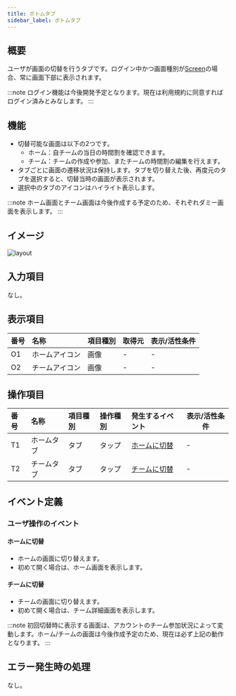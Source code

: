 ```yaml
---
title: ボトムタブ
sidebar_label: ボトムタブ
---
```

## 概要

ユーザが画面の切替を行うタブです。ログイン中かつ画面種別が[Screen](../../../definitions/screen-type/screen.mdx)の場合、常に画面下部に表示されます。

:::note
ログイン機能は今後開発予定となります。現在は利用規約に同意すればログイン済みとみなします。
:::

## 機能

- 切替可能な画面は以下の2つです。
  - ホーム：自チームの当日の時間割を確認できます。
  - チーム：チームの作成や参加、またチームの時間割の編集を行えます。
- タブごとに画面の遷移状況は保持します。タブを切り替えた後、再度元のタブを選択すると、切替当時の画面が表示されます。
- 選択中のタブのアイコンはハイライト表示します。

:::note
ホーム画面とチーム画面は今後作成する予定のため、それぞれダミー画面を表示します。
:::

## イメージ

![layout](./layout.drawio.png)

## 入力項目

なし。

## 表示項目

| 番号 | 名称          | 項目種別    | 取得元               | 表示/活性条件                                 |
|:----|:--------------|:-----------|:--------------------|:--------------------------------------------|
| O1  | ホームアイコン   | 画像       | -                   | -                                           |
| O2  | チームアイコン   | 画像       | -                   | -                                           |

## 操作項目

| 番号 | 名称        | 項目種別    | 操作種別   | 発生するイベント   | 表示/活性条件                               |
|:----|:------------|:-----------|:----------|:----------------|-------------------------------------------|
| T1  | ホームタブ    | タブ       | タップ     | [ホームに切替](#ホームに切替) | -                                          |
| T2  | チームタブ    | タブ       | タップ    | [チームに切替](#チームに切替) | -                                          |

## イベント定義

### ユーザ操作のイベント

#### ホームに切替

  - ホームの画面に切り替えます。
  - 初めて開く場合は、ホーム画面を表示します。

#### チームに切替

  - チームの画面に切り替えます。
  - 初めて開く場合は、チーム詳細画面を表示します。

:::note
初回切替時に表示する画面は、アカウントのチーム参加状況によって変動します。ホーム/チームの画面は今後作成予定のため、現在は必ず上記の動作となります。
:::

## エラー発生時の処理

なし。
